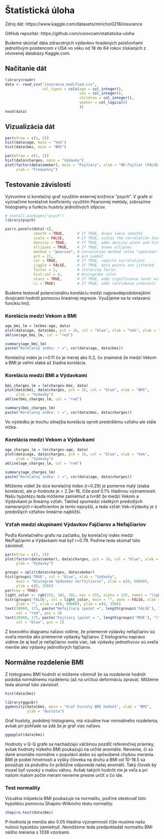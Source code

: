 # Štatistická úloha

Zdroj dát: https://www.kaggle.com/datasets/mirichoi0218/insurance

GitHub repozitár: https://github.com/corovcam/statisticka-uloha

Budeme skúmať dáta zdravotných výdavkov hradených poisťovňami jednotlivým 
poistencom v USA vo veku od 18 do 64 rokov získaných z otvorenej databázy
Kaggle.com.

## Načítanie dát

```r
library(readr)
data <- read_csv("insurance_modified.csv", 
                 col_types = cols(age = col_integer(), 
                                  sex = col_integer(),
                                  children = col_integer(), 
                                  smoker = col_logical()
                                  ))
head(data)
```


## Vizualizácia dát

```r
par(mfrow = c(1, 2))
hist(data$age, main = "Vek")
hist(data$bmi, main = "BMI")
```
```r
par(mfrow = c(1, 2))
hist(data$charges, main = "Výdavky")
plot(factor(data$smoker), main = "Fajčiary", xlab = "NE-Fajčiar (FALSE-TRUE)",
     ylab = "Frequency")
```

## Testovanie závislostí

Vytvoríme si korelačný graf využitím externej knižnice "psych". V grafe si 
vyznačíme korelačné koeficienty využitím Pearsonej metódy, zobrazíme histogramy 
a funkciu hustoty jednotlivých stĺpcov.

```r
# install.packages("psych")
library(psych)

pairs.panels(data[-6],
             smooth = TRUE,      # If TRUE, draws loess smooths
             scale = FALSE,      # If TRUE, scales the correlation text font
             density = TRUE,     # If TRUE, adds density plots and histograms
             ellipses = TRUE,    # If TRUE, draws ellipses
             method = "pearson", # Correlation method (also "spearman" or "kendall")
             pch = 21,           # pch symbol
             cor = TRUE,         # If TRUE, reports correlations
             jiggle = FALSE,     # If TRUE, data points are jittered
             factor = 2,         # Jittering factor
             hist.col = 4,       # Histograms color
             stars = TRUE,       # If TRUE, adds significance level with stars
             ci = TRUE)          # If TRUE, adds confidence intervals
```

Budeme testovať potencionálnu koreláciu medzi najpravdepodobnejšími dvojicami 
hodnôt pomocou lineárnej regresie. Využijeme na to vstavanú funckiu lm().

### Korelácia medzi Vekom a BMI

```r
age_bmi_lm = lm(bmi~age, data)
plot(data$age, data$bmi, pch = 16, col = "blue", xlab = "Vek", ylab = "BMI")
abline(age_bmi_lm, col = "red")
```

```r
summary(age_bmi_lm)
paste("Korelačný index: r =", cor(data$age, data$bmi))
```

Korelačný index je r=0.11 čo je menej ako 0.2, čo znamená že medzi Vekom a BMI 
je veľmi slabá až žiadna korelácia.

### Korelácia medzi BMI a Výdavkami

```r
bmi_charges_lm = lm(charges~bmi, data)
plot(data$bmi, data$charges, pch = 16, col = "blue", xlab = "BMI", 
     ylab = "Výdavky")
abline(bmi_charges_lm, col = "red")
```

```r
summary(bmi_charges_lm)
paste("Korelačný index: r =", cor(data$bmi, data$charges))
```

Vo výsledku je trochu silnejšia korelácia oproti predošlému vzťahu ale stále 
nízka.

### Korelácia medzi Vekom a Výdavkami

```r
age_charges_lm = lm(charges~age, data)
plot(data$age, data$charges, pch = 16, col = "blue", xlab = "Vek", 
     ylab = "Výdavky")
abline(age_charges_lm, col = "red")
```

```r
summary(age_charges_lm)
paste("Korelačný index: r =", cor(data$age, data$charges))
```

Môžeme vidieť že síce korelačný index (r=0.29) je pomerne malý (slabá korelace), 
ale p-hodnota je \< 2.2e-16, čiže pod 0.1% hladinou významnosti. Našu hypotézu 
teda môžeme zamietnuť a tvrdiť že medzi Vekom a Výdavkami je lineárny vzťah. 
Taktiež spomedzi všetkých predošlých nameraných r-koeficientov je tento 
najvyšší, a teda vzťah Vek\~Výdavky je z predošlých vzťahov lineárne najbližší.

### Vzťah medzi skupinami Výdavkov Fajčiarov a Nefajčiariov

Podľa Korelačného grafu na začiatku, by korelačný index medzi Ne/Fajčiarmi a
Výdavkami mal byť r=0.79. Poďme teda skúmať túto závislosť.

```r
par(mfrow = c(1, 2))
plot(factor(data$smoker), data$charges, pch = 16, col = "blue", xlab = "Fajčiar", 
     ylab = "Výdavky")

groups = split(data$charges, data$smoker)
hist(groups$'TRUE', col = "blue", xlab = "Výdavky", 
     main = "Histogram Výdavkov ne/fajčiarov", xlim = c(0, 60000), 
     ylim = c(0, 350))
par(new = TRUE)
light_color <- rgb(255, 102, 102, max = 255, alpha = 125, names = "lightred50")
hist(groups$'FALSE', col = light_color, main = "", axes = FALSE, xlab = "", 
     ylab = "", xlim = c(0, 60000), ylim = c(0, 350))
text(30000, 175, paste("Nefajčiary (počet =", length(groups$'FALSE'), ")"), 
     col = "red", pos = 3)
text(30000, 175, paste("Fajčiary (počet = ", length(groups$'TRUE'), ")"), 
     col = "blue", pos = 1)
```

Z boxového diagramu naľavo vidíme, že priemerné výdavky nefajčiarov sú oveľa
menšie ako priemerné výdavky fajčiarov. Z histogramu napravo vidíme že aj keď 
je nefajčiarov ovela viac, tak výdavky jednotlivcov sú oveľa menšie ako výdavky 
jednotlivých fajčiarov.

## Normálne rozdelenie BMI

Z histogramu BMI hodnôt si môžeme všimnúť že sa rozdelenie hodnôt podobá 
normálnemu rozdeleniu (až na určituú deformáciu zprava). Môžeme teda skúmať túto 
závislosť.

```r
hist(data$bmi)
```

```r
library(ggpubr)
ggdensity(data$bmi, main = "Graf hustoty BMI hodnôt", xlab = "BMI", 
          ylab = "Hustota")
```

Graf hustoty, podobný histogramu, má vizuálne tvar normálneho rozdelenia, avšak 
pri pohľade sa zdá že je graf viac naľavo.

```r
ggqqplot(data$bmi)
```

Hodnoty v Q-Q grafe sa nachádzajú väčšinou pozdĺž referenčnej priamky, avšak 
hodnoty nízkeho BMI poukazujú na určité anomálie. Nevieme, či sú dané anomálie 
normálne v populácii alebo sú spôsobené chybou merania. 
BMI je podiel hmotnosti a výšky človeka na druhú a BMI od 10-18.5 sa 
považuje za podváhu čo približne odpovedá našej anomálii. Taký človek by musel 
byť vysoký s malou váhou. Avšak takých hodnôt nie je veľa a pri našom malom 
počte meraní nevieme presne určiť o čo ide.

### Test normality

Vizuálna inšpekcia BMI poukazuje na normalitu, poďme otestovať túto hypotézu 
pomocou Shapiro-Wilkovho testu normality.

```r
shapiro.test(data$bmi)
```

P-hodnota je menšia ako 0.05 hladina významnosti čiže musíme našu nulovú 
hypotézu zamietnuť. Nemôžeme teda predpokladať normalitu BMI nášho merania s 
1338 vzorkami.
